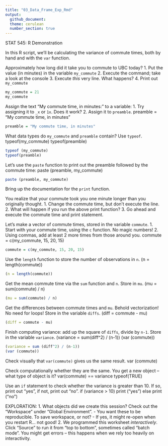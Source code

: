 ```yaml
---
title: "03_Data_Frame_Exp_Rmd"
output:
  github_document:
  theme: cerulean
  number_section: true
---
```

 STAT 545: R Demonstration

 In this R script, we'll be calculating the variance of
  commute times, both by hand and with the `var` function.


 Approximately how long did it take you to commute to UBC today?
 1. Put the value (in minutes) in the variable `my_commute`
 2. Execute the command; take a look at the console
 3. Execute *this* very line. What happens?
 4. Print out `my_commute`


```r
my_commute = 21
my_commute
```


 Assign the text "My commute time, in minutes:" to a variable: 
 1. Try assigning it to `_x` or `1x`. Does it work?
 2. Assign it to `preamble`.
preamble = "My commute time, in minutes"

```r
preamble = "My commute time, in minutes"
```

 What data types do `my_commute` and `preamble` contain? Use `typeof`.
typeof(my_commute)
typeof(preamble)

```r
typeof (my_commute)
typeof(preamble)
```


 Let's use the `paste` function to print out the preamble followed by
  the commute time:
paste (preamble, my_commute)

```r
paste (preamble, my_commute)
```


 Bring up the documentation for the `print` function.


 You realize that your commute took you one minute longer than you originally
  thought. 
 1. Change the commute time, but don't execute the line.
 2. What will happen if you run the above print function?
 3. Go ahead and execute the commute time and print statement.

 Let's make a vector of commute times, stored in the variable `commute`.
 1. Start with your commute time, using the `c` function. No magic numbers!
 2. Using commas, add at least 2 more times from those around you.
commute = c(my_commute, 15, 20, 15)

```r
commute = c(my_commute, 15, 20, 15)
```


 Use the `length` function to store the number of observations in `n`.
(n = length(commute))

```r
(n = length(commute))
```


 Get the mean commute time via the `sum` function and `n`. Store in `mu`.
(mu = sum(commute) / n)

```r
(mu = sum(commute) / n)
```


 Get the differences between commute times and `mu`. Behold vectorization!
  No need for loops! Store in the variable `diffs`.
(diff = commute - mu)

```r
(diff = commute - mu)
```


 Finish computing variance: add up the square of `diffs`, divide by `n-1`.
  Store in the variable `variance`.
(variance = sum(diff^2) / (n-1))
(var (commute))

```r
(variance = sum (diff^2) / (n-1))
(var (commute))
```


 Check visually that `var(commute)` gives us the same result.
var (commute)

 Check computationally whether they are the same. You get a new object --
  what type of object is it?
var(commute) == variance
typeof(TRUE)

 Use an `if` statement to check whether the variance is greater than 10.
  If so, print out "yes", if not, print out "no". 
if (variance > 10) print ("yes") else print ("no")

 EXPLORATION:
 1. What objects did we create this session? Check out the "Workspace" under
  "Global Environment". 
    - You want these to be reproducible. To save workspace, or not?
    - If yes, it might re-open when you restart R... not good!
 2. We programmed this worksheet *interactively*. Click "Source" to run it
     from "top to bottom", sometimes called "batch mode". You might get
     errors -- this happens when we rely too heavily on interactivity.